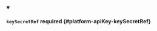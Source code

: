 


<details className="config-field" data-expandable="true" open>
<summary>

#### `keySecretRef` <span className="config-field-required" data-required="false">required</span> <span className="config-field-type"></span> <span className="config-field-default"></span> <span className="config-field-enum"></span> {#platform-apiKey-keySecretRef}



</summary>

<PartialKeysecretrefreference />


</details>
